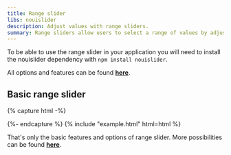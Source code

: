 ```yaml
---
title: Range slider
libs: nouislider
description: Adjust values with range sliders.
summary: Range sliders allow users to select a range of values by adjusting two handles along a track, providing an intuitive and space-efficient input method.
---
```


To be able to use the range slider in your application you will need to install the nouislider dependency with `npm install nouislider`.

All options and features can be found [**here**](https://refreshless.com/nouislider/).

## Basic range slider

{% capture html -%}
<div id="range-simple"></div>
<script>
  document.addEventListener("DOMContentLoaded", function () {
    window.noUiSlider &&
      noUiSlider.create(document.getElementById("range-simple"), {
        start: 20,
        connect: [true, false],
        step: 10,
        range: {
          min: 0,
          max: 100,
        },
      });
  });
</script>
{%- endcapture %}
{% include "example.html" html=html %}

That's only the basic features and options of range slider. More possibilities can be found [**here**](https://refreshless.com/nouislider/).
